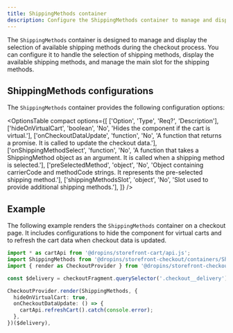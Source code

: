 ```yaml
---
title: ShippingMethods container
description: Configure the ShippingMethods container to manage and display available shipping methods during checkout.
---
```



The `ShippingMethods` container is designed to manage and display the selection of available shipping methods during the checkout process. You can configure it to handle the selection of shipping methods, display the available shipping methods, and manage the main slot for the shipping methods.

## ShippingMethods configurations

The `ShippingMethods` container provides the following configuration options:

<OptionsTable
  compact
  options={[
    ['Option', 'Type', 'Req?', 'Description'],
    ['hideOnVirtualCart', 'boolean', 'No', 'Hides the component if the cart is virtual.'],
    ['onCheckoutDataUpdate', 'function', 'No', 'A function that returns a promise. It is called to update the checkout data.'],
    ['onShippingMethodSelect', 'function', 'No', 'A function that takes a ShippingMethod object as an argument. It is called when a shipping method is selected.'],
    ['preSelectedMethod', 'object', 'No', 'Object containing carrierCode and methodCode strings. It represents the pre-selected shipping method.'],
    ['shippingMethodsSlot', 'object', 'No', 'Slot used to provide additional shipping methods.'],
  ]}
/>

## Example

The following example renders the `ShippingMethods` container on a checkout page. It includes configurations to hide the component for virtual carts and to refresh the cart data when checkout data is updated.

```ts
import * as cartApi from '@dropins/storefront-cart/api.js';
import ShippingMethods from '@dropins/storefront-checkout/containers/ShippingMethods.js';
import { render as CheckoutProvider } from '@dropins/storefront-checkout/render.js';

const $delivery = checkoutFragment.querySelector('.checkout__delivery');

CheckoutProvider.render(ShippingMethods, {
  hideOnVirtualCart: true,
  onCheckoutDataUpdate: () => {
    cartApi.refreshCart().catch(console.error);
  },
})($delivery),
```